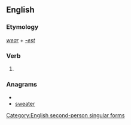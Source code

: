 ==English==

===Etymology===
''[[wear]]'' + ''[[-est]]''

===Verb===
{{infl|en|verb form}}

# {{archaic}} {{form of|Second-person singular simple present form|wear}}

===Anagrams===
* {{alphagram|aeerstw}}
* [[sweater#English|sweater]]

[[Category:English second-person singular forms]]